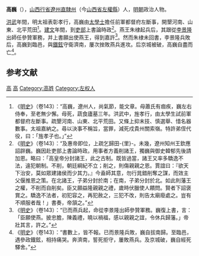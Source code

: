 '''高巍'''（{{bd|？||1402年|catIdx=}}），[[山西行省|山西行省]][[遼州直隸州|遼州直隸州]]（今[[山西省|山西省]][[左權縣|左權縣]]）人，[[明朝|明朝]]政治人物。

[[洪武|洪武]]年間，明太祖表彰孝行，高巍由[[太學士|太學士]]擔任前軍都督府左斷事，開墾河南、山東、北平荒田<ref>《[[明史|明史]]》（卷143）：“高巍，遼州人，尚氣節，能文章。母蕭氏有痼疾，巍左右侍奉，至老無少懈。母死，蔬食廬墓三年。洪武中，旌孝行，由太學生試前軍都督府左斷事。疏墾河南、山東、北平荒田。又條上抑末技、慎選舉、惜名器數事。太祖嘉納之。尋以決事不稱旨，當罪，減死戍貴州關索嶺。特許弟侄代役，曰：「旌孝子也。」”</ref>。[[建文|建文]]年間，到[[吏部|吏部]]上書論時政<ref>《[[明史|明史]]》（卷143）：“及惠帝即位，上疏乞歸田-{里}-。未幾，遼州知州王欽應詔辟巍。巍因赴吏部上書論時政。用事者方義削諸王，獨巍與御史韓郁先後請加恩。略曰：「高皇帝分封諸王，此之古制。既皆過當，諸王又率多驕逸不法，違犯朝制。不削，朝廷綱紀不立；削之，則傷親親之恩。賈誼曰：『欲天下治安，莫如眾建諸侯而少其力。』今盍師其意，勿行晁錯削奪之謀，而效主父偃推恩之策。在北諸王，子弟分封於南；在南，子弟分封於北。如此則藩王之權，不削而自削矣。臣又願益隆親親之禮，歲時伏臘使人饋問。賢者下詔褒賞之。驕逸不法者，初犯容之，再犯赦之，三犯不改，則告太廟廢處之。豈有不順服者哉！」書奏，帝頷之。”</ref>。燕王朱棣起兵后，其跟從[[李景隆|李景隆]]出師任參贊軍務，并上書願出使燕王，得到嘉許<ref>《[[明史|明史]]》（卷143）：“已而燕兵起，命從李景隆出師參贊軍務。巍復上書，言：「臣願使燕。披忠膽，陳義禮，曉以禍福，感以親親之誼，令休兵歸藩。」帝壯其言，許之。”</ref>。然而朱棣未回書，李景隆兵敗后，高巍到臨邑，與[[鐵鉉|鐵鉉]]守衛濟南，屢次挫敗燕兵進攻。后京城被破，高巍自盡而亡<ref>《[[明史|明史]]》（卷143）：“書數上，皆不報。已而景隆兵敗，巍自拔南歸。至臨邑，遇參政鐵鉉，相持痛哭。奔濟南，誓死拒守，屢敗燕兵。及京城破，巍自經死驛舍。”</ref>。

==参考文献==
{{wikisource|明史/卷143}}
<div class="references-small">
<references />
</div>

{{明朝人物小作品}}

[[Category:明朝都督斷事|高]]
[[Category:靖難之役人物|高]]
[[Category:高姓|Category:高姓]]
[[Category:左权人|Category:左权人]]